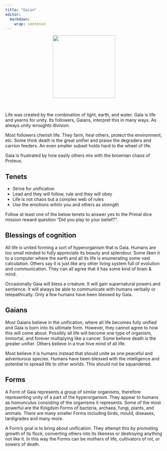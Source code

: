 ```yaml
---
title: "Gaian"
editor: 
  markdown: 
    wrap: sentence
---
```


<center>
![](images/Gaia.png){style="width:200px"}
</center>

<br>

Life was created by the combination of light, earth, and water. Gaia is life and yearns for unity. Its followers, Gaians, interpret this in many ways. As always unity wroughts division.

Most followers cherish life. They farm, heal others, protect the environment, etc. Some think death is the great unifier and praise the degraders and carrion feeders. An even smaller subset holds hard to the wheel of life.

Gaia is frustrated by how easily others mix with the brownian chaos of Proteus.

## Tenets

- Strive for unification
- Lead and they will follow, rule and they will obey
- Life is not chaos but a complex web of rules
- Use the emotions wihtin you and others as strength

Follow at least one of the below tenets to answer yes to the Primal dice mission reward question "Did you play to your belief?".

## Blessings of cognition

All life is united forming a sort of hyperorganism that is Gaia. Humans are too small minded to fully appreciate its beauty and splendour. Some liken it to a computer where the earth and all its life is enumerating some vast calculation. Others say it is just like any other living system full of evolution and communication. They can all agree that it has some kind of brain & mind.

Occasionally Gaia will bless a creature. It will gain supernatural powers and sentience. It will always be able to communicate with humans verbally or telepathically. Only a few humans have been blessed by Gaia.

## Gaians

Most Gaians believe in the unification, where all life becomes fully unified and Gaia is born into its ultimate form. However, they cannot agree to how this will come about. Possibly all life will become one type of organism, immortal, and forever multiplying like a cancer. Some believe death is the greater unifier. Others believe in a true hive mind of all life. 

Most believe it is humans instead that should unite as one peaceful and adventurous species. Humans have been blessed with the intelligence and potential to spread life to other worlds. This should not be squandered.

## Forms

A Form of Gaia represents a group of similar organisms, therefore representing unity of a part of the hyperorganism. They appear to humans as homunculus consisting of the organisms it represents. Some of the most powerful are the Kingdom Forms of bacteria, archaea, fungi, plants, and animals. There are many smaller Forms including birds, mould, diseases, tardigrades and many more. 

A Form’s goal is to bring about unification. They attempt this by promoting growth of its flock, converting others into its likeness or destroying anything not like it. In this way the Forms can be mothers of life, cultivators of rot, or sowers of death.
